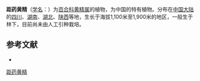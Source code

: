 {{Speciesbox
| name = 距药黄精
| status = 
| status_system = 
| image =
| genus = Polygonatum
| species = franchetii
| authority = Hua
}}

'''距药黄精'''（[[学名|学名]]：{{lang|la|''Polygonatum franchetii''}}）为[[百合科|百合科]][[黄精属|黄精属]]的植物，为中国的特有植物。分布在[[中国大陆|中国大陆]]的[[四川|四川]]、[[湖南|湖南]]、[[湖北|湖北]]、[[陕西|陕西]]等地，生长于海拔1,100米至1,900米的地区，一般生于林下，目前尚未由人工引种栽培。

== 参考文献 ==
<div class="references-small">
* {{cite web| url =http://www.bioinfo.cn/db05/KmzwSpecies.php?action=view&id=5626| title =距药黄精| work =《中国高等植物数据库全库》| publisher =中国科学院微生物研究所| author =昆明植物研究所| accessdate =2009-02-24| deadurl =yes| archiveurl =https://web.archive.org/web/20160305040020/http://www.bioinfo.cn/db05/KmzwSpecies.php?action=view&id=5626| archivedate =2016-03-05}}
</div>
{{Taxonbar|from=Q15227048}}

[[Category:黄精属|距药黄精]]


{{植物小作品}}